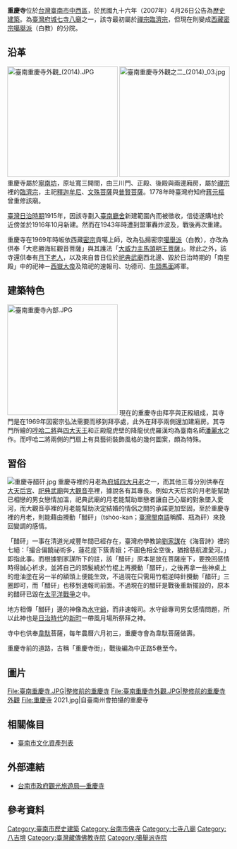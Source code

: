 {{coord|22.9916481|N|120.2034610|E|display=title|type:landmark}}
{{tw monument
|name=重慶寺
|formername=
|image=臺南重慶寺 (2014) 01.jpg
|imagename=臺南重慶寺
|othername=
|formalname=
|level=歷史建築
|class=寺廟
|time={{QIN}}康熙六十年（1721年）
|location={{TWN}}臺南市中西區中正路5巷2號
|open=
|cost=
|website=
|reg_url=https://nchdb.boch.gov.tw/assets/overview/historicalBuilding/20070426000001
}}
'''重慶寺'''位於[[台灣|台灣]][[臺南市|臺南市]][[中西區_(臺灣)|中西區]]，於民國九十六年（2007年）4月26日公告為[[臺灣歷史建築|歷史建築]]{{r|文}}。為[[臺灣府城|臺灣府城]][[七寺八廟|七寺八廟]]之一，該寺最初屬於[[禪宗|禪宗]][[臨濟宗|臨濟宗]]，但現在則變成[[西藏|西藏]][[密宗|密宗]][[噶舉派|噶舉派]]（白教）的分院{{r|傅}}。

== 沿革 ==
[[File:臺南重慶寺外觀_(2014).JPG|250px]]
[[File:臺南重慶寺外觀之二_(2014)_03.jpg|250px]]
重慶寺屬於[[寧南坊|寧南坊]]，原址寬三開間，由三川門、正殿、後殿與兩邊廂房，屬於[[禪宗|禪宗]]裡的[[臨濟宗|臨濟宗]]，主祀[[釋迦牟尼|釋迦牟尼]]、[[文殊菩薩|文殊菩薩]]與[[普賢菩薩|普賢菩薩]]{{r|王}}。1778年時臺灣府知府[[蔣元樞|蔣元樞]]曾重修該廟{{r|王}}。

[[臺灣日治時期|臺灣日治時期]]1915年，因該寺劃入[[原臺南州廳|臺南廳舍]]新建範圍內而被徵收，信徒遂購地於近傍並於1916年10月新建{{r|王}}。然而在1943年時遭到盟軍轟炸波及，戰後再次重建{{r|傅}}。

重慶寺在1969年時皈依西藏[[密宗|密宗]]貢噶上師，改為弘揚密宗[[噶舉派|噶舉派]]（白教），亦改為供奉「大悲勝海紅觀音菩薩」與其護法「[[馬頭明王|大威力主馬頭明王菩薩]]」{{r|王}}。除此之外，該寺還供奉有[[月下老人|月下老人]]，以及來自昔日位於[[祀典武廟|祀典武廟]]西北邊、毀於日治時期的「南星殿」中的祀神－[[西嶽大帝|西嶽大帝]]及陪祀的速報司、功德司、[[牛頭馬面|牛頭馬面]]將軍{{r|王}}。

== 建築特色 ==
[[File:臺南重慶寺內部.JPG|250px]]
現在的重慶寺由拜亭與正殿組成，其寺門是在1969年因密宗弘法需要而移到拜亭處，此外在拜亭兩側還加建廂房{{r|傅}}。其寺門所繪的[[哼哈二將|哼哈二將]]與[[四大天王|四大天王]]和正殿龍虎壁的降龍伏虎羅漢均為臺南名師[[潘麗水|潘麗水]]之作{{r|傅}}。而哼哈二將兩側的門扇上有具藝術裝飾風格的幾何圖案，頗為特殊{{r|傅}}。

== 習俗 ==
[[File:重慶寺醋矸.jpg|thumb]]
重慶寺裡的月老為[[府城四大月老|府城四大月老]]之一，而其他三尊分別供奉在[[大天后宮|大天后宮]]、[[祀典武廟|祀典武廟]]與[[大觀音亭|大觀音亭]]裡，據說各有其專長{{r|王}}。例如大天后宮的月老能幫助已相戀的男女戀情加溫，祀典武廟的月老能幫助單戀者讓自己心屬的對象墜入愛河，而大觀音亭裡的月老能幫助決定結婚的情侶之間的承諾更加堅固，至於重慶寺裡的月老，則能藉由攪動「醋矸」（tshòo-kan；[[臺灣閩南語|臺灣閩南語]]稱醰、瓶為矸）來挽回變調的感情{{r|王}}。

「醋矸」一事在清道光咸豐年間已經存在，臺灣府學教諭[[劉家謀|劉家謀]]在《海音詩》裡的七絕：「撮合偏饒祕術多，蓮花座下簇青娥；不圖色相全空後，猶捨慈航渡愛河。」即指此事{{r|王}}。而根據劉家謀所下的註，該「醋矸」原本是放在菩薩座下，要挽回感情時得誠心祈求，並將自己的頭髮繞於竹棍上再攪動「醋矸」，之後再拿一些神桌上的燈油塗在另一半的額頭上便能生效，不過現在只需用竹棍逆時針攪動「醋矸」三圈即可，而「醋矸」也移到速報司前面{{r|王}}。不過現在的醋矸是戰後重新擺設的，原本的醋矸已毀在[[太平洋戰爭|太平洋戰爭]]之中{{r|王}}。

地方相傳「醋矸」邊的神像為[[水守爺|水守爺]]，而非速報司。水守爺專司男女感情問題，所以此神也是[[台灣日治時期|日治時代]]的[[新町|新町]]一帶風月場所祭拜之神。

寺中也供奉[[韋馱|韋馱]]菩薩，每年農曆六月初三，重慶寺會為韋馱菩薩做壽。

重慶寺前的道路，古稱「重慶寺街」，戰後編為中正路5巷至今。

== 圖片 ==
<gallery>
File:臺南重慶寺.JPG|整修前的重慶寺
File:臺南重慶寺外觀.JPG|整修前的重慶寺外觀
File:重慶寺 2021.jpg|自臺南州會拍攝的重慶寺

</gallery>

== 相關條目 ==
*[[臺南市文化資產列表|臺南市文化資產列表]]

== 外部連結 ==
*[https://www.twtainan.net/zh-tw/Attractions/Detail/790/%E9%87%8D%E6%85%B6%E5%AF%BA 台南市政府觀光旅遊局—重慶寺] {{Wayback|url=https://www.twtainan.net/zh-tw/Attractions/Detail/790/%E9%87%8D%E6%85%B6%E5%AF%BA |date=20200717074535 }}
== 參考資料 ==
{{commonscat|Chong-Qing Buddhist Temple}}
{{reflist|refs=
<ref name="王">
{{cite book|author=[[王浩一|王浩一]] |title=在廟口說書 |publisher=心靈工坊文化 |location=台北市 |isbn=978-986-6782-47-3 |pages=199－203頁|date=2008年8月}}</ref>
<ref name="傅">{{cite book|author=[[傅朝卿|傅朝卿]] |title=台南市古蹟與歷史建築總覽 |publisher=台灣建築與文化資產出版社 |location=台南市 |isbn=957-30880-4-5 |pages=145頁|date=2001年11月}}</ref>
<ref name="文">[https://nchdb.boch.gov.tw/assets/overview/historicalBuilding/20070426000001 臺南重慶寺] {{Wayback|url=https://nchdb.boch.gov.tw/assets/overview/historicalBuilding/20070426000001 |date=20180203133817 }}.文化部文化資產局</ref>
}}
{{臺南市歷史建築}}
{{臺灣府城聯境}}

[[Category:臺南市歷史建築|Category:臺南市歷史建築]]
[[Category:台南市佛寺|Category:台南市佛寺]]
[[Category:七寺八廟|Category:七寺八廟]]
[[Category:八吉境|Category:八吉境]]
[[Category:臺灣藏傳佛教寺院|Category:臺灣藏傳佛教寺院]]
[[Category:噶舉派寺院|Category:噶舉派寺院]]